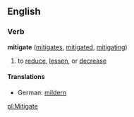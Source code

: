 ==English==
===Verb===
'''mitigate''' ([[mitigates]], [[mitigated]], [[mitigating]])
#to [[reduce]], [[lessen]], or [[decrease]]
====Translations====
*German: [[mildern]]

[[pl:Mitigate]]